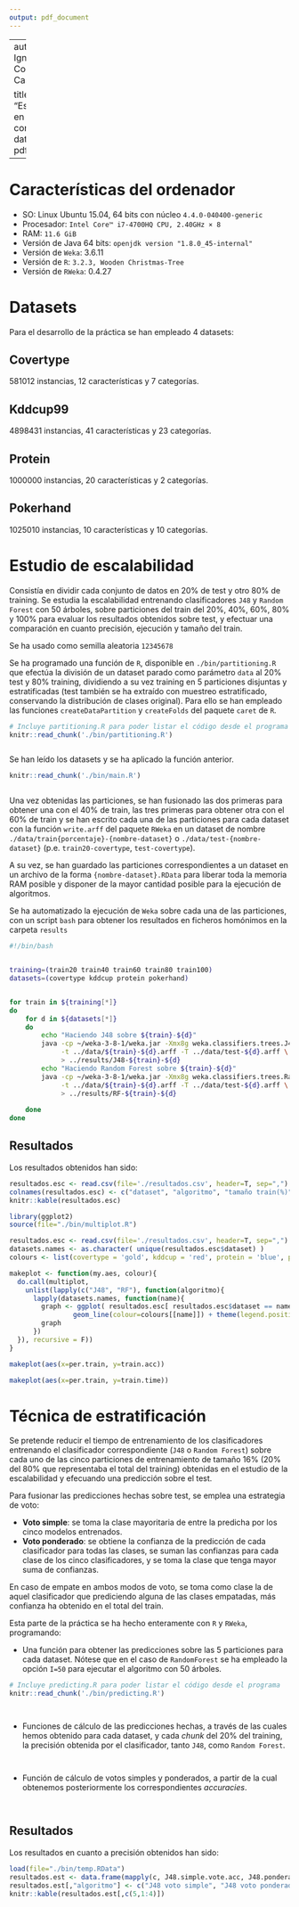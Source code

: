 ```yaml
---
output: pdf_document
---
```

---
author:
- Ignacio Cordón Castillo

title: "Escalabilidad en grandes conjuntos de datos"
output: pdf_document
---

# Características del ordenador

* SO: Linux Ubuntu 15.04, 64 bits con núcleo `4.4.0-040400-generic`
* Procesador: `Intel Core™ i7-4700HQ CPU, 2.40GHz × 8`
* RAM: `11.6 GiB`
* Versión de Java 64 bits: `openjdk version "1.8.0_45-internal"`
* Versión de `Weka`: 3.6.11
* Versión de `R`: `3.2.3, Wooden Christmas-Tree`
* Versión de `RWeka`: 0.4.27

# Datasets

Para el desarrollo de la práctica se han empleado 4 datasets:

## Covertype
581012 instancias, 12 características y 7 categorías.

## Kddcup99
4898431 instancias, 41 características y 23 categorías.

## Protein
1000000 instancias, 20 características y 2 categorías.

## Pokerhand
1025010 instancias, 10 características y 10 categorías.

# Estudio de escalabilidad

Consistía en dividir cada conjunto de datos en 20% de test y otro 80% de training. Se estudia la escalabilidad entrenando clasificadores `J48` y `Random Forest` con 50 árboles, sobre particiones del train del 20%, 40%, 60%, 80% y 100% para evaluar los resultados obtenidos sobre test, y efectuar una comparación en cuanto precisión, ejecución y tamaño del train.

Se ha usado como semilla aleatoria `12345678`

Se ha programado una función de `R`, disponible en `./bin/partitioning.R` que efectúa la división de un dataset parado como parámetro `data` al 20% test y 80% training, dividiendo a su vez training en 5 particiones disjuntas y estratificadas (test también se ha extraído con muestreo estratificado, conservando la distribución de clases original). Para ello se han empleado las funciones `createDataPartition` y `createFolds` del paquete `caret` de `R`.

```r
# Incluye partitioning.R para poder listar el código desde el programa
knitr::read_chunk('./bin/partitioning.R')
```

```r
```

Se han leído los datasets y se ha aplicado la función anterior.

```r
knitr::read_chunk('./bin/main.R')
```

```r
```


Una vez obtenidas las particiones, se han fusionado las dos primeras para obtener una con el 40% de train, las tres primeras para obtener otra con el 60% de train y se han escrito cada una de las particiones para cada dataset con la función `write.arff` del paquete `RWeka` en un dataset de nombre `./data/train{porcentaje}-{nombre-dataset}` o `./data/test-{nombre-dataset}` (p.e. `train20-covertype`, `test-covertype`).

A su vez, se han guardado las particiones correspondientes a un dataset en un archivo de la forma `{nombre-dataset}.RData` para liberar toda la memoria RAM posible y disponer de la mayor cantidad posible para la ejecución de algoritmos.


Se ha automatizado la ejecución de `Weka` sobre cada una de las particiones, con un script `bash` para obtener los resultados en ficheros homónimos en la carpeta `results`

```bash
#!/bin/bash


training=(train20 train40 train60 train80 train100)
datasets=(covertype kddcup protein pokerhand)


for train in ${training[*]}
do
    for d in ${datasets[*]}
    do
        echo "Haciendo J48 sobre ${train}-${d}"
        java -cp ~/weka-3-8-1/weka.jar -Xmx8g weka.classifiers.trees.J48 \
             -t ../data/${train}-${d}.arff -T ../data/test-${d}.arff \
             > ../results/J48-${train}-${d}
        echo "Haciendo Random Forest sobre ${train}-${d}"
        java -cp ~/weka-3-8-1/weka.jar -Xmx8g weka.classifiers.trees.RandomForest -I 50 \
             -t ../data/${train}-${d}.arff -T ../data/test-${d}.arff \
             > ../results/RF-${train}-${d}
        
    done
done

```

## Resultados

Los resultados obtenidos han sido:

```r
resultados.esc <- read.csv(file='./resultados.csv', header=T, sep=",")
colnames(resultados.esc) <- c("dataset", "algoritmo", "tamaño train(%)", "tiempo entrenamiento", "precisión train", "precisión test")
knitr::kable(resultados.esc)
```

```r
library(ggplot2)
source(file="./bin/multiplot.R")

resultados.esc <- read.csv(file='./resultados.csv', header=T, sep=",")
datasets.names <- as.character( unique(resultados.esc$dataset) )
colours <- list(covertype = 'gold', kddcup = 'red', protein = 'blue', pokerhand = 'black')

makeplot <- function(my.aes, colour){
  do.call(multiplot, 
    unlist(lapply(c("J48", "RF"), function(algoritmo){
      lapply(datasets.names, function(name){
        graph <- ggplot( resultados.esc[ resultados.esc$dataset == name & resultados.esc$algorithm == algoritmo ,], my.aes) +
                geom_line(colour=colours[[name]]) + theme(legend.position="none") + labs(title = paste(name, algoritmo))
        graph
      })
  }), recursive = F))
}

makeplot(aes(x=per.train, y=train.acc))
```

```r
makeplot(aes(x=per.train, y=train.time))
```

# Técnica de estratificación

Se pretende reducir el tiempo de entrenamiento de los clasificadores entrenando el clasificador correspondiente (`J48` o `Random Forest`) sobre cada uno de las cinco particiones de entrenamiento de tamaño 16% (20% del 80% que representaba el total del training) obtenidas en el estudio de la escalabilidad y efecuando una predicción sobre el test.

Para fusionar las predicciones hechas sobre test, se emplea una estrategia de voto:

* **Voto simple**: se toma la clase mayoritaria de entre la predicha por los cinco modelos entrenados.
* **Voto ponderado**: se obtiene la confianza de la predicción de cada clasificador para todas las clases, se suman las confianzas para cada clase de los cinco clasificadores, y se toma la clase que tenga mayor suma de confianzas.

En caso de empate en ambos modos de voto, se toma como clase la de aquel clasificador que prediciendo alguna de las clases empatadas, más confianza ha obtenido en el total del train.

Esta parte de la práctica se ha hecho enteramente con `R` y `RWeka`, programando:

- Una función para obtener las predicciones sobre las 5 particiones para cada dataset. Nótese que en el caso de `RandomForest` se ha empleado la opción `I=50` para ejecutar el algoritmo con 50 árboles.

```r
# Incluye predicting.R para poder listar el código desde el programa
knitr::read_chunk('./bin/predicting.R')
```

```r
```

```r
```

- Funciones de cálculo de las predicciones hechas, a través de las cuales hemos obtenido para cada dataset, y cada *chunk* del 20% del training, la precisión obtenida por el clasificador, tanto `J48`, como `Random Forest`.


```r
```

```r
```

- Función de cálculo de votos simples y ponderados, a partir de la cual obtenemos posteriormente los correspondientes *accuracies*.

```r
```

```r
```

## Resultados

Los resultados en cuanto a precisión obtenidos han sido:

```r
load(file="./bin/temp.RData")
resultados.est <- data.frame(mapply(c, J48.simple.vote.acc, J48.ponderate.vote.acc, RF.simple.vote.acc, RF.ponderate.vote.acc))
resultados.est[,"algoritmo"] <- c("J48 voto simple", "J48 voto ponderado", "RF voto simple", "RF voto ponderado")
knitr::kable(resultados.est[,c(5,1:4)])
```
